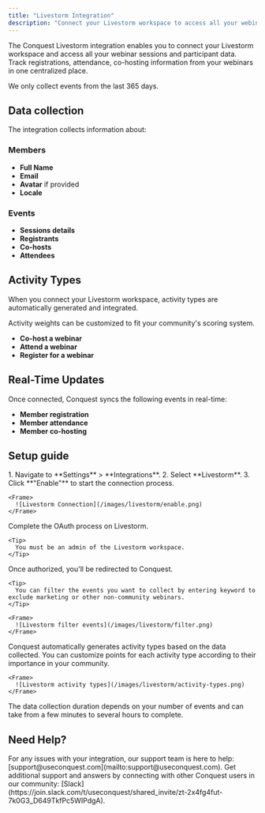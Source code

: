 ```yaml
---
title: "Livestorm Integration"
description: "Connect your Livestorm workspace to access all your webinar sessions and participant data."
---
```


The Conquest Livestorm integration enables you to connect your Livestorm workspace and access all your webinar sessions and participant data.
Track registrations, attendance, co-hosting information from your webinars in one centralized place.

<Note>
  We only collect events from the last 365 days.
</Note>

## Data collection

The integration collects information about:

### Members

* **Full Name**
* **Email**
* **Avatar** if provided
* **Locale**

### Events

* **Sessions details**
* **Registrants**
* **Co-hosts**
* **Attendees**

## Activity Types

When you connect your Livestorm workspace, activity types are automatically generated and integrated.

<Tip>
  Activity weights can be customized to fit your community's scoring system.
</Tip>

* **Co-host a webinar**
* **Attend a webinar**
* **Register for a webinar**

## Real-Time Updates

Once connected, Conquest syncs the following events in real-time:

* **Member registration**
* **Member attendance**
* **Member co-hosting**


## Setup guide

<Steps>
  <Step title="Connect Your Workspace">
    1. Navigate to **Settings** > **Integrations**.
    2. Select **Livestorm**.
    3. Click **"Enable"** to start the connection process.

    <Frame>
      ![Livestorm Connection](/images/livestorm/enable.png)
    </Frame>
  </Step>

  <Step title="Authorize Access">
    Complete the OAuth process on Livestorm.

    <Tip>
      You must be an admin of the Livestorm workspace.
    </Tip>
  </Step>

  <Step title="Filter Events">
    Once authorized, you'll be redirected to Conquest.

    <Tip>
      You can filter the events you want to collect by entering keyword to exclude marketing or other non-community webinars.
    </Tip>

    <Frame>
      ![Livestorm filter events](/images/livestorm/filter.png)
    </Frame>
  </Step>
  
  <Step title="Configure Activity Types">
    Conquest automatically generates activity types based on the data collected.
    You can customize points for each activity type according to their importance in your community.

    <Frame>
      ![Livestorm activity types](/images/livestorm/activity-types.png)
    </Frame>
  </Step>
</Steps>

<Warning>
  The data collection duration depends on your number of events and can take from a few minutes to several hours to complete.
</Warning>

## Need Help?

<Card title="Contact Support" icon="envelope">
  For any issues with your integration, our support team is here to help:
  [support@useconquest.com](mailto:support@useconquest.com).
</Card>

<Card title="Join the Community" icon="slack">
  Get additional support and answers by connecting with other Conquest users in our community:
  [Slack](https://join.slack.com/t/useconquest/shared_invite/zt-2x4fg4fut-7k0G3_D649TkfPc5WIPdgA).
</Card>